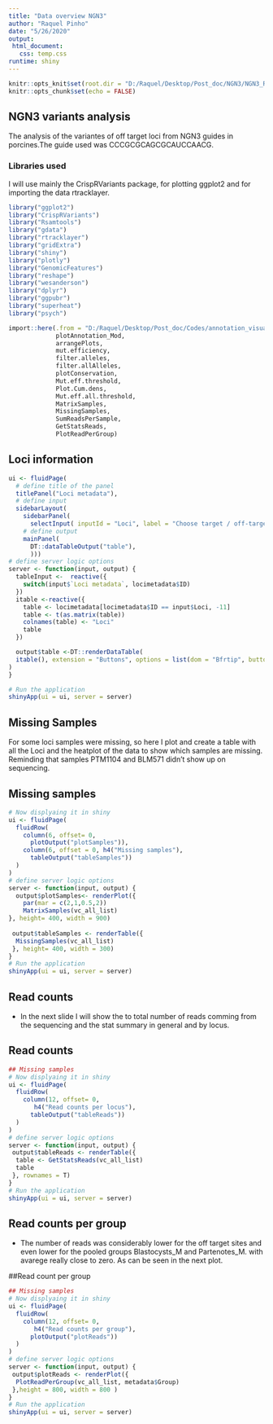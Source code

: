 ```yaml
---
title: "Data overview NGN3"
author: "Raquel Pinho"
date: "5/26/2020"
output: 
 html_document:
   css: temp.css
runtime: shiny
---
```


```r
knitr::opts_knit$set(root.dir = "D:/Raquel/Desktop/Post_doc/NGN3/NGN3_R")
knitr::opts_chunk$set(echo = FALSE)
```

## NGN3 variants analysis

The analysis of the variantes of off target loci from NGN3 guides in porcines.The guide used was CCCGCGCAGCGCAUCCAACG.

### Libraries used  

I will use mainly the CrispRVariants package, for plotting ggplot2 and for importing the data rtracklayer.

```r
library("ggplot2")
library("CrispRVariants")
library("Rsamtools")
library("gdata")
library("rtracklayer")
library("gridExtra")
library("shiny")
library("plotly")
library("GenomicFeatures")
library("reshape")
library("wesanderson")
library("dplyr")
library("ggpubr")
library("superheat")
library("psych")
```

```r
import::here(.from = "D:/Raquel/Desktop/Post_doc/Codes/annotation_visualization_lib.R",
             plotAnnotation_Mod,
             arrangePlots,
             mut.efficiency,
             filter.alleles,
             filter.allAlleles,
             plotConservation,
             Mut.eff.threshold,
             Plot.Cum.dens,
             Mut.eff.all.threshold,
             MatrixSamples,
             MissingSamples,
             SumReadsPerSample,
             GetStatsReads,
             PlotReadPerGroup)
```



## Loci information 
```r
ui <- fluidPage(
  # define title of the panel
  titlePanel("Loci metadata"),
  # define input
  sidebarLayout( 
    sidebarPanel( 
      selectInput( inputId = "Loci", label = "Choose target / off-target (OF) region", choices = locimetadata$ID)),
    # define output 
    mainPanel(
      DT::dataTableOutput("table"),
      )))
# define server logic options
server <- function(input, output) {
  tableInput <-  reactive({
    switch(input$`Loci metadata`, locimetadata$ID)
  })
  itable <-reactive({
    table <- locimetadata[locimetadata$ID == input$Loci, -11]
    table <- t(as.matrix(table))
    colnames(table) <- "Loci"
    table
  })

  output$table <-DT::renderDataTable(
  itable(), extension = "Buttons", options = list(dom = "Bfrtip", buttons = list("pdf", "csv",          "excel","print"), pageLength = 11)
)
}

# Run the application 
shinyApp(ui = ui, server = server)
```

## Missing Samples 

For some loci samples were missing, so here I plot and create a table with all the Loci and the heatplot of the data to show which samples are missing. Reminding that samples PTM1104 and BLM571 didn't show up on sequencing.

## Missing samples
```r
# Now displyaing it in shiny
ui <- fluidPage(
  fluidRow(
    column(6, offset= 0, 
      plotOutput("plotSamples")),
    column(6, offset = 0, h4("Missing samples"),
      tableOutput("tableSamples"))
  )
)
# define server logic options
server <- function(input, output) {
  output$plotSamples<- renderPlot({
    par(mar = c(2,1,0.5,2))
    MatrixSamples(vc_all_list)
}, height= 400, width = 900)
  
 output$tableSamples <- renderTable({
  MissingSamples(vc_all_list)
 }, height= 400, width = 300)
}
# Run the application 
shinyApp(ui = ui, server = server)

```

## Read counts

- In the next slide I  will show the to total number of reads comming from the sequencing and the stat summary in general and by locus.

## Read counts
```r
## Missing samples
# Now displyaing it in shiny
ui <- fluidPage(
  fluidRow(
    column(12, offset= 0, 
       h4("Read counts per locus"),
      tableOutput("tableReads"))
  )
)
# define server logic options
server <- function(input, output) {
 output$tableReads <- renderTable({
  table <- GetStatsReads(vc_all_list)
  table
 }, rownames = T)
}
# Run the application 
shinyApp(ui = ui, server = server)

```

## Read counts per group

- The number of reads was considerably lower for the off target sites and even lower for the pooled groups Blastocysts_M and Partenotes_M. with avarege really  close to zero. As can be seen in the next plot.

##Read count per group
```r
## Missing samples
# Now displyaing it in shiny
ui <- fluidPage(
  fluidRow(
    column(12, offset= 0, 
       h4("Read counts per group"),
      plotOutput("plotReads"))
  )
)
# define server logic options
server <- function(input, output) {
 output$plotReads <- renderPlot({
  PlotReadPerGroup(vc_all_list, metadata$Group)
 },height = 800, width = 800 )
}
# Run the application 
shinyApp(ui = ui, server = server)

```
